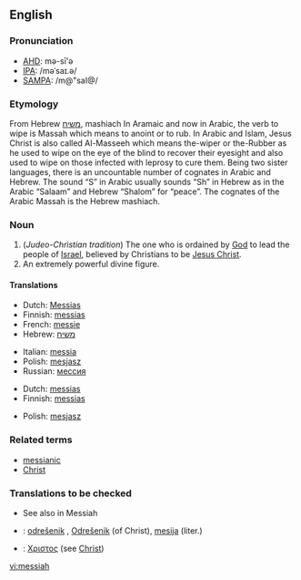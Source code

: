 {{see|Messiah}}
==English==
===Pronunciation===
*[[w:AHD|AHD]]: mə-sī'ə
*[[w:IPA|IPA]]: /məˈsaɪ.ə/
*[[w:SAMPA|SAMPA]]: /m@"saI@/

===Etymology===
From Hebrew [[משיח]], mashiach
In Aramaic and now in Arabic, the verb to wipe is Massah which means to anoint or to rub. In Arabic and Islam, Jesus Christ is also called Al-Masseeh which means the-wiper or the-Rubber as he used to wipe on the eye of the blind to recover their eyesight and also used to wipe on those infected with leprosy to cure them.
Being two sister languages, there is an uncountable number of cognates in Arabic and Hebrew. The sound “S” in  Arabic usually sounds “Sh” in Hebrew as in the Arabic “Salaam” and Hebrew “Shalom” for “peace”.  The cognates of the Arabic Massah is the Hebrew mashiach.

===Noun===
{{en-noun}}

#(''Judeo-Christian tradition'')  The one who is ordained by [[God]] to lead the people of [[Israel]], believed by Christians to be [[Jesus Christ]].
# An extremely powerful divine figure.

====Translations====
{{trans-top|ordained to lead the people of Israel}}
*Dutch: [[Messias]] {{m}}
*Finnish: [[messias]]
*French: [[messie]] {{m}}
*Hebrew: [[משיח]] {{romanization of Hebrew|mashíakh}} {{m}}
{{trans-mid}}
*Italian: [[messia]] {{m}}
*Polish: [[mesjasz]] {{m}}
*Russian: [[мессия]] {{m}}
{{trans-bottom}}

{{trans-top|an extremely powerful divine figure}}
*Dutch: [[messias]] {{m}}
*Finnish: [[messias]]
{{trans-mid}}
*Polish: [[mesjasz]] {{m}}
{{trans-bottom}}

===Related terms===
*[[messianic]]
*[[Christ]]

===Translations to be checked===
*See also in Messiah
{{checktrans}}
*{{ttbc|Slovene}}: [[odrešenik]] {{m}}, [[Odrešenik]] {{m}} (of Christ), [[mesija]] {{m}} (liter.)
*{{ttbc|Koine Greek}}: [[Χριστος]] (see [[Christ]])

[[vi:messiah]]